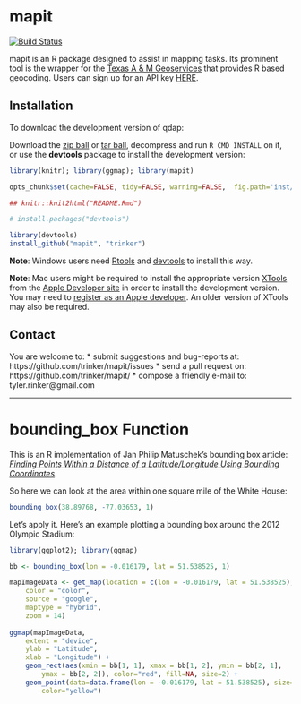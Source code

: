 mapit
====

[![Build Status](https://travis-ci.org/trinker/mapit.png?branch=master)](https://travis-ci.org/trinker/mapit)

mapit is an R package designed to assist in mapping tasks.  Its prominent tool is the wrapper for the [Texas A & M Geoservices](geoservices.tamu.ed) that provides R based geocoding.  Users can sign up for an API key [HERE](https://geoservices.tamu.edu/Signup/).

## Installation

To download the development version of qdap:

Download the [zip ball](https://github.com/trinker/mapit/zipball/master) or [tar ball](https://github.com/trinker/mapit/tarball/master), decompress and run `R CMD INSTALL` on it, or use the **devtools** package to install the development version:


```r
library(knitr); library(ggmap); library(mapit)

opts_chunk$set(cache=FALSE, tidy=FALSE, warning=FALSE,  fig.path='inst/readme/figure/')

## knitr::knit2html("README.Rmd")
```

```r
# install.packages("devtools")

library(devtools)
install_github("mapit", "trinker")
```

**Note**: Windows users need [Rtools](http://www.murdoch-sutherland.com/Rtools/) and [devtools](http://CRAN.R-project.org/package=devtools) to install this way.

**Note**: Mac users might be required to install the appropriate version [XTools](https://developer.apple.com/xcode/) from the [Apple Developer site](https://developer.apple.com/) in order to install the development version.  You may need to [register as an Apple developer](https://developer.apple.com/programs/register/).  An older version of XTools may also be required.

## Contact

You are welcome to:
* submit suggestions and bug-reports at: https://github.com/trinker/mapit/issues
* send a pull request on: https://github.com/trinker/mapit/
* compose a friendly e-mail to: tyler.rinker@gmail.com

---

# bounding_box Function

This is an R implementation of Jan Philip Matuschek's bounding box article: [*Finding Points Within a Distance of a Latitude/Longitude Using Bounding Coordinates*](http://janmatuschek.de/LatitudeLongitudeBoundingCoordinates).


So here we can look at the area within one square mile of the White House:

```r
bounding_box(38.89768, -77.03653, 1)
```

Let's apply it.  Here's an example plotting a bounding box around the 2012 Olympic Stadium:

```r
library(ggplot2); library(ggmap)

bb <- bounding_box(lon = -0.016179, lat = 51.538525, 1)

mapImageData <- get_map(location = c(lon = -0.016179, lat = 51.538525),
    color = "color",
    source = "google",
    maptype = "hybrid",
    zoom = 14)
 
ggmap(mapImageData,
    extent = "device",
    ylab = "Latitude",
    xlab = "Longitude") + 
	geom_rect(aes(xmin = bb[1, 1], xmax = bb[1, 2], ymin = bb[2, 1], 
 		ymax = bb[2, 2]), color="red", fill=NA, size=2) +
	geom_point(data=data.frame(lon = -0.016179, lat = 51.538525), size=7, 
		color="yellow")

```
